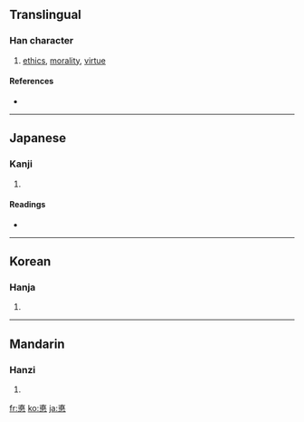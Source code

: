 {{see|德}}
==Translingual==

===Han character===
{{Han char|rn=61|rad=心|as=08|sn=12|four=|canj=十女心 (JVP)}}

# [[ethics]], [[morality]], [[virtue]]

====References====
* {{Han ref|kx=0388.410|dkj=10724|dj=0722.040|hdz=42309.030|uh=60B3|ud=24755}}

----

==Japanese==

===Kanji===
{{ja-kanji|grade=|rs=心08}}

# {{defn|Japanese}}

====Readings====
* {{ja-readings|on=[[とく]] (toku)|kun=[[とく]] (toku), [[おしえ]] (oshie)}}

----

==Korean==

===Hanja===
{{ko-hanja|hangeul=덕|eumhun=|rv=deok|mr=tŏk|y=tek}}

# {{defn|Korean}}

----

==Mandarin==

===Hanzi===
{{cmn-hanzi|pin=[[duó]] ([[duo2]])|wg=to<sup>2</sup>}}

# {{defn|Mandarin}}

[[fr:悳]]
[[ko:悳]]
[[ja:悳]]